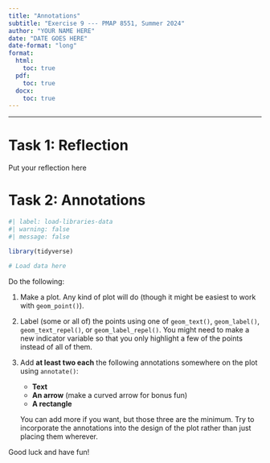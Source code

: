 ```yaml
---
title: "Annotations"
subtitle: "Exercise 9 --- PMAP 8551, Summer 2024"
author: "YOUR NAME HERE"
date: "DATE GOES HERE"
date-format: "long"
format:
  html:
    toc: true
  pdf:
    toc: true
  docx:
    toc: true
---
```


---

# Task 1: Reflection

Put your reflection here


# Task 2: Annotations

```r
#| label: load-libraries-data
#| warning: false
#| message: false

library(tidyverse)

# Load data here
```

Do the following:

1. Make a plot. Any kind of plot will do (though it might be easiest to work with `geom_point()`).

2. Label (some or all of) the points using one of `geom_text()`, `geom_label()`, `geom_text_repel()`, or `geom_label_repel()`. You might need to make a new indicator variable so that you only highlight a few of the points instead of all of them.

3. Add **at least two each** the following annotations somewhere on the plot using `annotate()`:

    - **Text**
    - **An arrow** (make a curved arrow for bonus fun)
    - **A rectangle**
    
    You can add more if you want, but those three are the minimum. Try to incorporate the annotations into the design of the plot rather than just placing them wherever.

Good luck and have fun!
